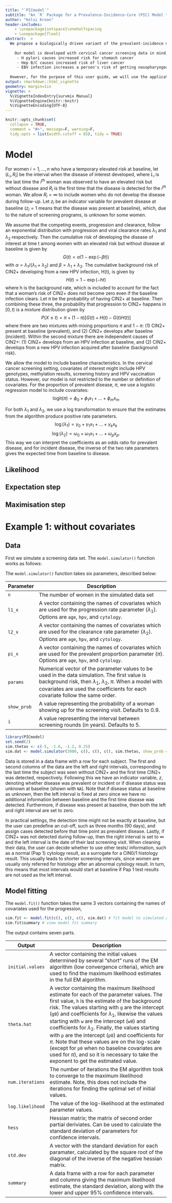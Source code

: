 ```yaml
---
title: "`PICmodel`"
subtitle: "An `R` Package for a Prevalence-Incidence-Cure (PIC) Model to interval-censored screening data from a population who have a temporary elevated risk at baseline"
author: "Kelsi Kroon"
header-includes:
    - \usepackage{setspace}\onehalfspacing
    - \usepackage{float}
abstract:  >
  We propose a biologically driven variant of the prevalent-incidence model proposed by Cheung et al. (2017). For incident disease our model assumes an underlying exponential competing-risk distribution combined with a time-invariant background risk. The use of the competing-risk assumption for incident CIN2+ is a biologically plausible solution for the problems outlined above since women without CIN2+ at baseline either progress to CIN2+ or clear the HPV infection. The background risk refers to CIN2+ cases that are not caused by the HPV infection at baseline. Including background risk in the model improves model accuracy when the follow-up time is long because after viral clearance, women are still at risk of acquiring a new HPV infection or reactivating a previous HPV infection. The model parameters can be interpreted as constant rates that are easy to interpret. Besides, their estimates can be used in Markov screening models that are used to estimate the health gains and harms of new screening algorithms over a woman’s screening lifetime.  
    
    Our model is developed with cervical cancer screening data in mind; however, it is also applicable in situations where a population has a strongly elevated disease risk at baseline, but the risk is only temporarily elevated. Other applications could include but are not limited to     
     - H pylori causes increased risk for stomach cancer 	
     - Hep B/C causes increased risk of liver cancer     
     - EBV infection increases a person's risk of getting nasopharyngeal cancer (cancer of the area in the back of the nose) and certain types of fast-growing lymphomas such as Burkitt lymphoma
     
  However, for the purpose of this user guide, we will use the application cervical cancer screening data. 
output: rmarkdown::html_vignette
geometry: margin=1in
vignette: >
  %\VignetteIndexEntry{survmix Manual}
  %\VignetteEngine{knitr::knitr}
  %\VignetteEncoding{UTF-8}
---
```


```r
knitr::opts_chunk$set(
  collapse = TRUE,
  comment = "#>", message=F, warning=F,
  tidy.opts = list(width.cutoff = 85), tidy = TRUE)
```

\newpage

# Model 
For women $i=1,\dots,n$ who have a temporary elevated risk at baseline, let $(L_i,R_i]$ be the interval when the disease of interest developed, where $L_i$ is the last time the $i^{th}$ woman was observed to have an elevated risk but without disease and $R_i$ is the first time that the disease is detected for the $i^{th}$ woman. We allow $R_i=\infty$ to include women who do not develop the disease during follow-up. Let $z_i$ be an indicator variable for prevalent disease at baseline ($z_i=1$ means that the disease was present at baseline), which, due to the nature of screening programs, is unknown for some women.

We assume that the competing events, progression and clearance, follow an exponential distribution with progression and viral clearance rates $\lambda_1$ and $\lambda_2$ respectively. Then the cumulative risk of developing the disease of interest at time t among women with an elevated risk but without disease at baseline is given by $$G(t)=\alpha(1-\exp(-\beta t))$$ with $\alpha=\lambda_1/(\lambda_1+\lambda_2$) and $\beta=\lambda_1+\lambda_2$. The cumulative background risk of CIN2+ developing from a new HPV infection, H(t), is given by	$$H(t)=1-\exp(-ht)$$ where h is the background rate, which is included to account for the fact that a woman’s risk of CIN2+ does not become zero even if the baseline infection clears. Let $\pi$ be the probability of having CIN2+ at baseline. Then combining these three, the probability that progression to CIN2+ happens in $[0, t)$ is a mixture distribution given by $$P(X\le t)=\pi+(1-\pi)[G(t)+H(t)-G(t)H(t)]$$ where there are two mixtures with mixing proportions $\pi$ and $1-\pi$: (1) CIN2+ present at baseline (prevalent), and (2) CIN2+ develops after baseline (incident). Within the second mixture there are independent causes of CIN2+: (1) CIN2+ develops from an HPV infection at baseline, and (2) CIN2+ develops from a new HPV infection acquired after baseline (background risk).

We allow the model to include baseline characteristics. In the cervical cancer screening setting, covariates of interest might include HPV genotypes, methylation results, screening history and HPV vaccination status. However, our model is not restricted to the number or definition of covariates. For the proportion of prevalent disease, $\pi$, we use a logistic regression model to include covariates: $$\text{logit} (\pi)= \phi_0+\phi_1 x_1 + \dots + \phi_m x_m$$

For both $\lambda_1$ and $\lambda_2$, we use a log transformation to ensure that the estimates from the algorithm produce positive rate parameters.$$\log(\lambda_1) = \gamma_0+\gamma_1 x_1 + \dots +\gamma_k x_k$$ $$\log(\lambda_2 ) = \omega_0+ \omega_1 x_1 + \dots + \omega_p x_p.$$ This way we can interpret the coefficients as an odds ratio for prevalent disease, and for incident disease, the inverse of the two rate parameters gives the expected time from baseline to disease. 


## Likelihood

## Expectation step 

## Maximisation step



# Example 1: without covariates 

## Data

First we simulate a screening data set. The `model.simulator()` function works as follows:


The `model.simulator()` function takes six parameters, described below:  

|Parameter   | Description                                          |
|------------|------------------------------------------------------|
| `n`        | The number of women in the simulated data set        |  
|`l1_x`      | A vector containing the names of covariates which are used for the progression rate parameter $(\lambda_1)$. Options are `age`, `hpv`, and `cytology`. |
|`l2_x`      | A vector containing the names of covariates which are used for the clearance rate parameter $(\lambda_2)$. Options are `age`, `hpv`, and `cytology`. |    
|`pi_x`      | A vector containing the names of covariates which are used for the prevalent proportion parameter $(\pi)$. Options are `age`, `hpv`, and `cytology`.       |
|`params`    | Numerical vector of the parameter values to be used in the data simulation. The first value is background risk, then $\lambda_1$, $\lambda_2$, $\pi$. When a model with covariates are used the coefficients for each covariate follow the same order.                                                                               |
|`show_prob` | A value representing the probability of a woman showing up for the screening visit. Defaults to 0.9.     |
|`i`         | A value representing the interval between screening rounds (in years). Defaults to 5.                    |


```r
library(PICmodel)
set.seed(2)
sim.thetas <- c(-5, -1.6, -1.2, 0.25)
sim.dat <- model.simulator(3000, c(), c(), c(), sim.thetas, show_prob = 0.9, interval=3, include.h=T)
```

Data is stored in a data frame with a row for each subject. The first and second columns of the data are the left and right intervals, corresponding to the last time the subject was seen without CIN2+ and the first time CIN2+ was detected, respectively. Following this we have an indicator variable, $z$, denoting whether disease was prevalent or incident or if disease status was unknown at baseline (shown with `NA`). Note that if disease status at baseline as unknown, then the left interval is fixed at zero since we have no additional information between baseline and the first time disease was detected. Furthermore, if disease was present at baseline, then both the left and right interval are set to zero.

In practical settings, the detection time might not be exactly at baseline, but the user can predefine an cut-off, such as three months (90 days), and assign cases detected before that time point as prevalent disease. Lastly, if CIN2+ was not detected during follow-up, then the right interval is set to $\infty$ and the left interval is the date of their last screening visit. When cleaning their data, the user can decide whether to use other tests/ information, such as a normal (Pap 1) cytology result, as a surrogate for a CIN0/1 histology result. This usually leads to shorter screening intervals, since women are usually only referred for histology after an abnormal cytology result. In turn, this means that most intervals would start at baseline if Pap 1 test results are not used as the left interval. 

## Model fitting 

The `model.fit()` function takes the same 3 vectors containing the names of covariates used for the progression, 
```r
sim.fit <- model.fit(c(), c(), c(), sim.dat) # fit model to simulated data
sim.fit$summary # view model fit summary
```

The output contains seven parts. 

|Output   | Description                                          |
|------------|------------------------------------------------------|
| `initial.values`        | A vector containing the initial values determined by several "short" runs of the EM algorithm (low convergence criteria), which are used to find the maximum likelihood estimates in the full EM algorithm.   |  
|`theta.hat`      | A vector containing the maximum likelihood estimate for each of the parameter values. The first value, `h` is the estimate of the background risk. The values starting with `g` are the intercept (`g0`) and coefficients for $\lambda_1$, likewise the values starting with `w` are the intercept (`w0`) and coefficients for $\lambda_2$. Finally, the values starting with `p` are the intercept (`p0`) and coefficients for $\pi$. Note that these values are on the log-scale (except for `p0` when no baseline covariates are used for $\pi$), and so it is necessary to take the exponent to get the estimated value.  |
|`num.iterations`      | The number of iterations the EM algorithm took to converge to the maximum likelihood estimate. Note, this does not include the iterations for finding the optimal set of initial values. |    
|`log.likelihood`      | The value of the log-likelihood at the estimated parameter values. |
|`hess`    | Hessian matrix; the matrix of second order partial deriviates. Can be used to calculate the standard deviation of parameters for confidence intervals.                                                                           |
|`std.dev` | A vector with the standard deviation for each paramater, calculated by the square root of the diagonal of the inverse of the negative hessian matrix. |
|`summary`         | A data frame with a row for each parameter and columns giving the maximum likelihood estimate, the standard deviation, along with the lower and upper 95% confidence intervals.                 |
